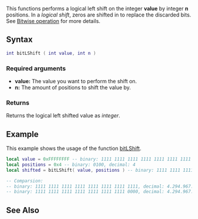 
{{Shared function}}

This functions performs a logical left shift on the integer '''value''' by integer '''n''' positions. In a ''logical shift'', zeros are shifted in to replace the discarded bits.
See [https://en.wikipedia.org/wiki/Bitwise_operation#Logical_shift Bitwise operation] for more details.

==Syntax==
<syntaxhighlight lang="lua">
int bitLShift ( int value, int n )
</syntaxhighlight>

===Required arguments===
*'''value:''' The value you want to perform the shift on.
*'''n:''' The amount of positions to shift the value by.

===Returns===
Returns the logical left shifted value as ''integer''.

==Example==
This example shows the usage of the function [[/bitLShift.md|bitLShift]].
<syntaxhighlight lang="lua">
local value = 0xFFFFFFFF -- binary: 1111 1111 1111 1111 1111 1111 1111 1111, decimal: 4.294.967.295
local positions = 0x4 -- binary: 0100, decimal: 4
local shifted = bitLShift( value, positions ) -- binary: 1111 1111 1111 1111 1111 1111 1111 0000, decimal: 4.294.967.280

-- Comparsion:
-- binary: 1111 1111 1111 1111 1111 1111 1111 1111, decimal: 4.294.967.295
-- binary: 1111 1111 1111 1111 1111 1111 1111 0000, decimal: 4.294.967.280
</syntaxhighlight>

==See Also==
{{Bit_functions}}